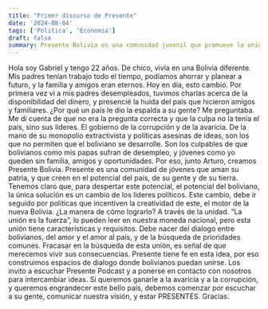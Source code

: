 ```yaml
---
title: "Primer discurso de Presente"
date: '2024-08-04'
tags: ['Politica', 'Economia']
draft: false
summary: Presente Bolivia es una comunidad juvenil que promueve la unidad y el cambio político para combatir la corrupción y desarrollar el país.
---
```


Hola soy Gabriel y tengo 22 años.
De chico, vivía en una Bolivia diferente. Mis padres tenían trabajo todo el tiempo, podíamos ahorrar y planear a futuro, y la familia y amigos eran eternos. Hoy en día, esto cambio. Por primera vez vi a mis padres desempleados, tuvimos charlas acerca de la disponibilidad del dinero, y presencié la huida del país que hicieron amigos y familiares.
¿Por qué un país le dio la espalda a su gente? Me preguntaba.
Me di cuenta de que no era la pregunta correcta y que la culpa no la tenía el país, sino sus lideres. El gobierno de la corrupción y de la avaricia. De la mano de su monopolio extractivista y políticas asesinas de ideas, son los que no permiten que el boliviano se desarrolle. Son los culpables de que bolivianos como mis papas sufran de desempleo, y jóvenes como yo queden sin familia, amigos y oportunidades.
Por eso, junto Arturo, creamos Presente Bolivia. Presente es una comunidad de jóvenes que aman su patria, y que creen en el potencial del país, de su gente y de su tierra. Tenemos claro que, para despertar este potencial, el potencial del boliviano, la única solución es un cambio de los lideres políticos. Este cambio, debe ir seguido por políticas que incentiven la creatividad de este, el motor de la nueva Bolivia.
¿La manera de cómo lograrlo? A través de la unidad. “La unión es la fuerza”, lo pueden leer en nuestra moneda nacional, pero esta unión tiene características y requisitos. Debe nacer del dialogo entre bolivianos, del amor y el amor al país, y de la búsqueda de prioridades comunes. Fracasar en la búsqueda de esta unión, es señal de que merecemos vivir sus consecuencias.
Presente tiene fe en esta idea, por eso construimos espacios de dialogo donde bolivianos puedan unirse. Los invito a escuchar Presente Podcast y a ponerse en contacto con nosotros para intercambiar ideas. Si queremos ganarle a la avaricia y a la corrupción, y queremos engrandecer este bello país, debemos comenzar por escuchar a su gente, comunicar nuestra visión, y estar PRESENTES.
Gracias.

